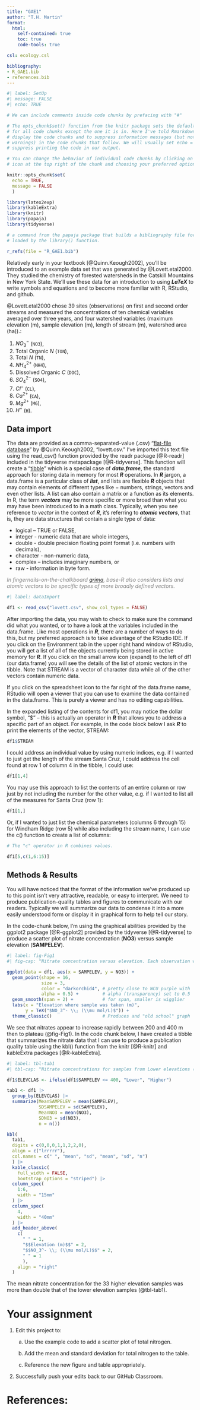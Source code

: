 ```yaml
---
title: "GAE1"
author: "T.H. Martin"
format: 
  html:
    self-contained: true
    toc: true
    code-tools: true

csl: ecology.csl

bibliography: 
- R_GAE1.bib
- references.bib
---
```


```r
#| label: SetUp
#| message: FALSE
#| echo: TRUE

# We can include comments inside code chunks by prefacing with "#"

# The opts_chunk$set() function from the knitr package sets the default behavior
# for all code chunks except the one it is in. Here I've told Rmarkdown to
# display the code chunks and to suppress information messages (but not
# warnings) in the code chunks that follow. We will usually set echo = FALSE to
# suppress printing the code in our output.

# You can change the behavior of individual code chunks by clicking on the gear
# icon at the top right of the chunk and choosing your preferred options.

knitr::opts_chunk$set(
  echo = TRUE,
  message = FALSE
  ) 

library(latex2exp)       
library(kableExtra)
library(knitr)
library(papaja)
library(tidyverse)

# a command from the papaja package that builds a bibliography file for packages
# loaded by the library() function.

r_refs(file = "R_GAE1.bib")
```

<!--# This chunk is a work-around to allow left-aligned table captions -->

```{=html}
<style type="text/css">
caption, .table-caption {
  text-align: left;
}
</style>
```
Relatively early in your textbook [@Quinn.Keough2002], you'll be introduced to an example data set that was generated by @Lovett.etal2000. They studied the chemistry of forested watersheds in the Catskill Mountains in New York State. We'll use these data for an introduction to using ***LaTeX*** to write symbols and equations and to become more familiar with R, RStudio, and github.

@Lovett.etal2000 chose 39 sites (observations) on first and second order streams and measured the concentrations of ten chemical variables averaged over three years, and four watershed variables (maximum elevation (m), sample elevation (m), length of stream (m), watershed area (ha)).:

1.  $NO_3^-$ (`NO3`),
2.  Total Organic $N$ (`TON`),
3.  Total $N$ (`TN`),
4.  $NH_4^{2+}$ (`NH4`),
5.  Dissolved Organic $C$ (`DOC`),
6.  $SO_4^{2-}$ (`SO4`),
7.  $Cl^-$ (`CL`),
8.  $Ca^{2+}$ (`CA`),
9.  $Mg^{2+}$ (`MG`),
10. $H^+$ (`H`).

## Data import

The data are provided as a comma-separated-value (.csv) "[flat-file database](https://en.wikipedia.org/wiki/Flat-file_database)" by @Quinn.Keough2002, "lovett.csv." I've imported this text file using the read_csv() function provided by the readr package [@R-readr] included in the tidyverse metapackage [@R-tidyverse]. This function will create a "[tibble](https://tibble.tidyverse.org/)" which is a special case of ***data.frame***, the standard approach for storing data in memory for most ***R*** operations. In ***R*** jargon, a data.frame is a particular class of ***list***, and lists are flexible ***R*** objects that may contain elements of different types like − numbers, strings, vectors and even other lists. A list can also contain a matrix or a function as its elements. In R, the term ***vectors*** may be more specific or more broad than what you may have been introduced to in a math class. Typically, when you see reference to *vector* in the context of ***R***, it's referring to ***atomic vectors***, that is, they are data structures that contain a single type of data:

-   logical -- TRUE or FALSE,
-   integer - numeric data that are whole integers,
-   double - double precision floating point format (i.e. numbers with decimals),
-   character - non-numeric data,
-   complex -- includes imaginary numbers, or
-   raw - information in byte form.

::: {.callout-tip style="color: gray" appearance="minimal"}
*In fingernails-on-the-chalkboard [grima](https://www.vocabulary.com/dictionary/es/grima), base-R also considers lists and atomic vectors to be specific types of more broadly defined vectors.*
:::

```r
#| label: dataImport

df1 <- read_csv("lovett.csv", show_col_types = FALSE)
```

After importing the data, you may wish to check to make sure the command did what you wanted, or to have a look at the variables included in the data.frame. Like most operations in ***R***, there are a number of ways to do this, but my preferred approach is to take advantage of the RStudio IDE. If you click on the Environment tab in the upper right hand window of RStudio, you will get a list of all of the objects currently being stored in active memory for ***R***. If you click on the small arrow icon (expand) to the left of df1 (our data.frame) you will see the details of the list of atomic vectors in the tibble. Note that STREAM is a vector of character data while all of the other vectors contain numeric data.

If you click on the spreadsheet icon to the far right of the data.frame name, RStudio will open a viewer that you can use to examine the data contained in the data.frame. This is purely a viewer and has no editing capabilities.

In the expanded listing of the contents for df1, you may notice the dollar symbol, "\$" -- this is actually an operator in ***R*** that allows you to address a specific part of an object. For example, in the code block below I ask ***R*** to print the elements of the vector, STREAM:

```r
df1$STREAM
```

I could address an individual value by using numeric indices, e.g. if I wanted to just get the length of the stream Santa Cruz, I could address the cell found at row 1 of column 4 in the tibble, I could use:

```r
df1[1,4]
```

You may use this approach to list the contents of an entire column or row just by not including the number for the other value, e.g. if I wanted to list all of the measures for Santa Cruz (row 1):

```r
df1[1,]
```

Or, if I wanted to just list the chemical parameters (columns 6 through 15) for Windham Ridge (row 5) while also including the stream name, I can use the c() function to create a list of columns:

```r
# The "c" operator in R combines values.

df1[5,c(1,6:15)]
```

## Methods & Results

You will have noticed that the format of the information we've produced up to this point isn't very attractive, readable, or easy to interpret. We need to produce publication-quality tables and figures to communicate with our readers. Typically we will summarize our data to condense it into a more easily understood form or display it in graphical form to help tell our story.

In the code-chunk below, I'm using the graphical abilities provided by the ggplot2 package [@R-ggplot2] provided by the tidyverse [@R-tidyverse] to produce a scatter plot of nitrate concentration (**NO3**) versus sample elevation (**SAMPELEV**).

```r
#| label: fig-Fig1
#| fig-cap: "Nitrate concentration versus elevation. Each observation was taken from a different stream."

ggplot(data = df1, aes(x = SAMPELEV, y = NO3)) +
  geom_point(shape = 16, 
             size = 3,
             color = "darkorchid4", # pretty close to WCU purple with 
             alpha = 0.5) +         # alpha (transparency) set to 0.5
  geom_smooth(span = 2) +           # for span, smaller is wigglier
  labs(x = "Elevation where sample was taken (m)",
       y = TeX("$NO_3^- \\; (\\mu mol/L)$")) +
  theme_classic()                   # Produces and "old school" graph
```

We see that nitrates appear to increase rapidly between 200 and 400 m then to plateau (@fig-Fig1). In the code chunk below, I have created a tibble that summarizes the nitrate data that I can use to produce a publication quality table using the kbl() function from the knitr [@R-knitr] and kableExtra packages [@R-kableExtra].

```r
#| label: tbl-tab1
#| tbl-cap: "Nitrate concentrations for samples from Lower elevations (≤ 400 m) and those from Higher elevations (> 400 m)."

df1$ELEVCLAS <- ifelse(df1$SAMPELEV <= 400, "Lower", "Higher")

tab1 <- df1 |>
  group_by(ELEVCLAS) |>
  summarize(MeanSAMPELEV = mean(SAMPELEV),
            SDSAMPELEV = sd(SAMPELEV),
            MeanNO3 = mean(NO3),
            SDNO3 = sd(NO3),
            n = n())

kbl(
  tab1,
  digits = c(0,0,0,1,1,2,2,0),
  align = c("lrrrrr"),
  col.names = c(" ", "mean", "sd", "mean", "sd", "n") 
  ) |>
  kable_classic(
    full_width = FALSE,
    bootstrap_options = "striped") |>
  column_spec(
    1:6,
    width = "15mm"
  ) |>
  column_spec(
    4,
    width = "40mm"
  ) |>
  add_header_above(
    c(
      " " = 1, 
      "$$Elevation (m)$$" = 2, 
      "$$NO_3^- \\; (\\mu mol/L)$$" = 2,
      " " = 1
      ),
    align = "right"
  ) 

```

The mean nitrate concentration for the 33 higher elevation samples was more than double that of the lower elevation samples (@tbl-tab1).

# Your assignment

1.  Edit this project to:

    a.  Use the example code to add a scatter plot of total nitrogen.

    b.  Add the mean and standard deviation for total nitrogen to the table.

    c.  Reference the new figure and table appropriately.

2.  Successfully push your edits back to our GitHub Classroom.

# References:
